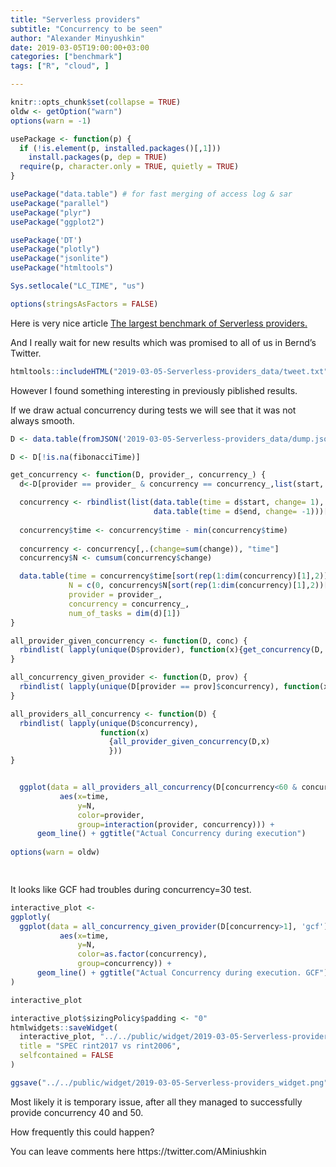 ```yaml
---
title: "Serverless providers"
subtitle: "Concurrency to be seen"
author: "Alexander Minyushkin"
date: 2019-03-05T19:00:00+03:00
categories: ["benchmark"]
tags: ["R", "cloud", ]

---
```


```r
knitr::opts_chunk$set(collapse = TRUE)
oldw <- getOption("warn")
options(warn = -1)

usePackage <- function(p) {
  if (!is.element(p, installed.packages()[,1]))
    install.packages(p, dep = TRUE)
  require(p, character.only = TRUE, quietly = TRUE)
}

usePackage("data.table") # for fast merging of access log & sar
usePackage("parallel")
usePackage("plyr")
usePackage("ggplot2")

usePackage('DT')
usePackage("plotly")
usePackage("jsonlite")
usePackage("htmltools")

Sys.setlocale("LC_TIME", "us")

options(stringsAsFactors = FALSE)


```

Here is very nice article [The largest benchmark of Serverless providers.](https://medium.com/elbstack/the-largest-benchmark-of-serverless-providers-ac19b55750f4)

And I really wait for new results which was promised to all of us in Bernd's Twitter.

```r
htmltools::includeHTML("2019-03-05-Serverless-providers_data/tweet.txt")
```




However I found something interesting in previously piblished results.

If we draw actual concurrency during tests we will see that it was not always smooth.

```r



D <- data.table(fromJSON('2019-03-05-Serverless-providers_data/dump.json'))

D <- D[!is.na(fibonacciTime)]

get_concurrency <- function(D, provider_, concurrency_) {
  d<-D[provider == provider_ & concurrency == concurrency_,list(start, end),]

  concurrency <- rbindlist(list(data.table(time = d$start, change= 1), 
                                data.table(time = d$end, change= -1)))[order(time)]
  
  concurrency$time <- concurrency$time - min(concurrency$time)
  
  concurrency <- concurrency[,.(change=sum(change)), "time"]
  concurrency$N <- cumsum(concurrency$change)

  data.table(time = concurrency$time[sort(rep(1:dim(concurrency)[1],2))],
             N = c(0, concurrency$N[sort(rep(1:dim(concurrency)[1],2))[1:(2*dim(concurrency)[1] -1)]]),
             provider = provider_,
             concurrency = concurrency_,
             num_of_tasks = dim(d)[1])
}

all_provider_given_concurrency <- function(D, conc) {
  rbindlist( lapply(unique(D$provider), function(x){get_concurrency(D, x, conc)}))
}

all_concurrency_given_provider <- function(D, prov) {
  rbindlist( lapply(unique(D[provider == prov]$concurrency), function(x){get_concurrency(D, prov, x)}))
}

all_providers_all_concurrency <- function(D) {
  rbindlist( lapply(unique(D$concurrency), 
                    function(x)
                      {all_provider_given_concurrency(D,x)
                      }))
}


  ggplot(data = all_providers_all_concurrency(D[concurrency<60 & concurrency>1]), 
           aes(x=time,
               y=N,
               color=provider,
               group=interaction(provider, concurrency))) +
      geom_line() + ggtitle("Actual Concurrency during execution")
  
options(warn = oldw)

	
```

It looks like GCF had troubles during concurrency=30 test. 

```r
interactive_plot <-
ggplotly(
  ggplot(data = all_concurrency_given_provider(D[concurrency>1], 'gcf'), 
           aes(x=time,
               y=N,
               color=as.factor(concurrency),
               group=concurrency)) +
      geom_line() + ggtitle("Actual Concurrency during execution. GCF")  
)

interactive_plot

interactive_plot$sizingPolicy$padding <- "0"
htmlwidgets::saveWidget(
  interactive_plot, "../../public/widget/2019-03-05-Serverless-providers_widget.html", libdir = "lib",
  title = "SPEC rint2017 vs rint2006",
  selfcontained = FALSE
)

ggsave("../../public/widget/2019-03-05-Serverless-providers_widget.png", dpi="screen")
```

Most likely it is temporary issue, after all they managed to successfully provide concurrency 40 and 50.

How frequently this could happen?

You can leave comments here https://twitter.com/AMiniushkin

